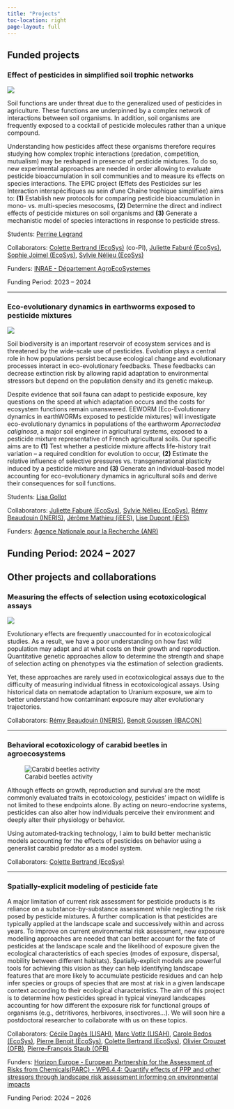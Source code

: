 ```yaml
---
title: "Projects"
toc-location: right
page-layout: full
---
```


## Funded projects
### Effect of pesticides in simplified soil trophic networks {#EPIC}
:::: {layout="[ 40, 60 ]"}
::: {#first-column}
![](../images/epic-trophic.png)
:::

::: {#second-column}
Soil functions are under threat due to the generalized used of pesticides in agriculture. These functions are underpinned by a complex network of interactions between soil organisms. In addition, soil organisms are frequently exposed to a cocktail of pesticide molecules rather than a unique compound. 
:::
::::

Understanding how pesticides affect these organisms therefore requires studying how complex trophic interactions (predation, competition, mutualism) may be reshaped in presence of pesticide mixtures. To do so, new experimental approaches are needed in order allowing to evaluate pesticide bioaccumulation in soil communities and to measure its effects on species interactions. The EPIC project (Effets des Pesticides sur les Interaction interspécifiques au sein d’une Chaîne trophique simplifiée) aims to: **(1)** Establish new protocols for comparing pesticide bioaccumulation in mono- vs. multi-species mesocosms, **(2)** Determine the direct and indirect effects of pesticide mixtures on soil organisms and **(3)** Generate a mechanistic model of species interactions in response to pesticide stress. 

Students: [Perrine Legrand](../people#perrine-legrand)

Collaborators: [Colette Bertrand (EcoSys)](https://www6.versailles-grignon.inrae.fr/ecosys/Personnes/Personnel-Sol-Tox/Scientifiques-Sol-Tox/BERTRAND-Colette) (co-PI), [Juliette Faburé (EcoSys)](https://www6.versailles-grignon.inrae.fr/ecosys/Personnes/Personnel-par-ordre-alphabetique/F/FABURE-Juliette), [Sophie Joimel (EcoSys)](https://www6.versailles-grignon.inrae.fr/ecosys_eng/Staff/Photos-and-CV/B/BOULANGER-JOIMEL-Sophie), [Sylvie Nélieu (EcoSys)](https://www6.versailles-grignon.inrae.fr/ecosys_eng/Staff/Photos-and-CV/N/NELIEU-Sylvie)

Funders: [INRAE - Département AgroEcoSystemes](https://www.inrae.fr/departements/agroecosystem)

Funding Period: 2023 -- 2024

---

### Eco-evolutionary dynamics in earthworms exposed to pesticide mixtures {#EEWORM}
:::: {layout="[ 40, 60 ]"}
::: {#first-column}
![](../images/eworm-ecoevodyn.png)
:::

::: {#second-column}
Soil biodiversity is an important reservoir of ecosystem services and is threatened by the wide-scale use of pesticides. Evolution plays a central role in how populations persist because ecological change and evolutionary processes interact in eco-evolutionary feedbacks. These feedbacks can decrease extinction risk by allowing rapid adaptation to environmental stressors but depend on the population density and its genetic makeup.
:::

::::
Despite evidence that soil fauna can adapt to pesticide exposure, key questions on the speed at which adaptation occurs and the costs for ecosystem functions remain unanswered. EEWORM (Eco-Evolutionary dynamics  in earthWORMs exposed to pesticide mixtures) will investigate eco-evolutionary dynamics in populations of the earthworm *Aporrectodea caliginosa*, a major soil engineer in agricultural systems, exposed to a pesticide mixture representative of French agricultural soils. Our specific aims are to **(1)** Test whether a pesticide mixture affects life-history trait variation – a required condition for evolution to occur, **(2)** Estimate the relative  influence of selective pressures vs. transgenerational plasticity induced by a pesticide mixture and **(3)** Generate an individual-based model accounting for eco-evolutionary dynamics in agricultural soils and derive their consequences for soil functions.

Students: [Lisa Gollot](../people#lisa-gollot)

Collaborators: [Juliette Faburé (EcoSys)](https://www6.versailles-grignon.inrae.fr/ecosys/Personnes/Personnel-par-ordre-alphabetique/F/FABURE-Juliette), [Sylvie Nélieu (EcoSys)](https://www6.versailles-grignon.inrae.fr/ecosys_eng/Staff/Photos-and-CV/N/NELIEU-Sylvie), [Rémy Beaudouin (INERIS)](https://umr-sebio.fr/personnel/remy-beaudouin), [Jérôme Mathieu (iEES)](https://iees-paris.fr/annuaire/jerome-mathieu/), [Lise Dupont (iEES)](https://iees-paris.fr/annuaire/dupont-lise/)

Funders: [Agence Nationale pour la Recherche (ANR)](https://anr.fr/)

Funding Period: 2024 -- 2027
---

## Other projects and collaborations
### Measuring the effects of selection using ecotoxicological assays {#DEB-Evo}

:::: {layout="[ 40, 60 ]"}
::: {#first-column}
![](../images/ecotox-selection.png)
:::

::: {#second-column}
Evolutionary effects are frequently unaccounted for in ecotoxicological studies. As a result, we have a poor understanding on how fast wild population may adapt and at what costs on their growth and reproduction. Quantitative genetic approaches allow to determine the strength and shape of selection acting on phenotypes via the estimation of selection gradients. 
:::
::::
Yet, these approaches are rarely used in ecotoxicological assays due to the difficulty of measuring individual fitness in ecotoxicological assays. Using historical data on nematode adaptation to Uranium exposure, we aim to better understand how contaminant exposure may alter evolutionary trajectories.

Collaborators: [Rémy Beaudouin (INERIS)](https://umr-sebio.fr/personnel/remy-beaudouin), [Benoit Goussen (IBACON)](https://www.ibacon.com/company/staff/dr-benoit-goussen)

---

### Behavioral ecotoxicology of carabid beetles in agroecosystems {#BehavEcotox}
:::: {layout="[ 40, 60 ]"}
::: {#first-column}
![Carabid beetles activity](../images/carabid-activity.png)
:::

::: {#second-column}
Although effects on growth, reproduction and survival are the most commonly evaluated traits in ecotoxicology, pesticides' impact on wildlife is not limited to these endpoints alone. By acting on neuro-endocrine systems, pesticides can also alter how individuals perceive their environment and deeply alter their physiology or behavior. 
:::
::::
Using automated-tracking technology, I aim to build better mechanistic models accounting for the effects of pesticides on behavior using a generalist carabid predator as a model system.

Collaborators: [Colette Bertrand (EcoSys)](https://www6.versailles-grignon.inrae.fr/ecosys/Personnes/Personnel-Sol-Tox/Scientifiques-Sol-Tox/BERTRAND-Colette)

---

### Spatially-explicit modeling of pesticide fate {#SpatialTox}
A major limitation of current risk assessment for pesticide products is its reliance on a substance-by-substance assessment while neglecting the risk posed by pesticide mixtures. A further complication is that pesticides are typically applied at the landscape scale and successively within and across years. To improve on current environmental risk assessment,  new exposure modelling approaches are needed that can better account for the fate of pesticides at the landscape scale and the likelihood of exposure given the ecological characteristics of each species (modes of exposure, dispersal, mobility between different habitats). Spatially-explicit models are powerful tools for achieving this vision as they can help identifying landscape features that are more likely to accumulate pesticide residues and can help infer species or groups of species that are most at risk in a given landscape context according to their ecological characteristics. The aim of this project is to determine how pesticides spread in typical vineyard landscapes accounting for how different the exposure risk for functional groups of organisms (e.g., detritivores, herbivores, insectivores...). We will soon hire a postdoctoral researcher to collaborate with us on these topics.

Collaborators: [Cécile Dagès (LISAH)](https://www.umr-lisah.fr/?q=fr/content/c-dages), [Marc Votlz (LISAH)](https://www.umr-lisah.fr/?q=fr/content/m-voltz), [Carole Bedos (EcoSys)](https://www6.versailles-grignon.inrae.fr/ecosys_eng/Staff/Personnel-Eco-Phy/Scientifiques-Eco-Phy/BEDOS-Carole), [Pierre Benoit (EcoSys)](https://www6.versailles-grignon.inrae.fr/ecosys_eng/Staff/Photos-and-CV/B/BENOIT-Pierre), [Colette Bertrand (EcoSys)](https://www6.versailles-grignon.inrae.fr/ecosys/Personnes/Personnel-Sol-Tox/Scientifiques-Sol-Tox/BERTRAND-Colette), 
[Olivier Crouzet (OFB)](), 
[Pierre-François Staub (OFB)]()

Funders: [Horizon Europe - European Partnership for the Assessment of Risks from Chemicals(PARC) - WP6.4.4: Quantify effects of PPP and other stressors through landscape risk assessment informing on environmental impacts](https://www.eu-parc.eu/)

Funding Period: 2024 -- 2026


